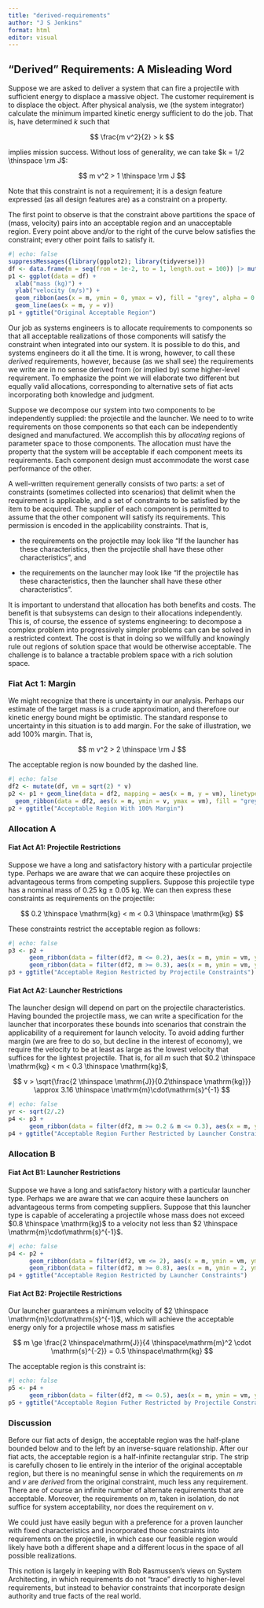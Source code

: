 ```yaml
---
title: "derived-requirements"
author: "J S Jenkins"
format: html
editor: visual
---
```


## "Derived" Requirements: A Misleading Word

Suppose we are asked to deliver a system that can fire a projectile with sufficient energy to displace a massive object. The customer requirement is to displace the object. After physical analysis, we (the system integrator) calculate the minimum imparted kinetic energy sufficient to do the job. That is, have determined $k$ such that

$$
\frac{m v^2}{2} > k
$$

implies mission success. Without loss of generality, we can take $k = 1/2 \thinspace \rm J$:

$$
m v^2 > 1 \thinspace \rm J
$$

Note that this constraint is not a requirement; it is a design feature expressed (as all design features are) as a constraint on a property.

The first point to observe is that the constraint above partitions the space of (mass, velocity) pairs into an acceptable region and an unacceptable region. Every point above and/or to the right of the curve below satisfies the constraint; every other point fails to satisfy it.

```r
#| echo: false
suppressMessages({library(ggplot2); library(tidyverse)})
df <- data.frame(m = seq(from = 1e-2, to = 1, length.out = 100)) |> mutate(v = sqrt(1 / m))
p1 <- ggplot(data = df) +
  xlab("mass (kg)") + 
  ylab("velocity (m/s)") +
  geom_ribbon(aes(x = m, ymin = 0, ymax = v), fill = "grey", alpha = 0.7) +
  geom_line(aes(x = m, y = v))
p1 + ggtitle("Original Acceptable Region")
```

Our job as systems engineers is to allocate requirements to components so that all acceptable realizations of those components will satisfy the constraint when integrated into our system. It is possible to do this, and systems engineers do it all the time. It is wrong, however, to call these *derived* requirements, however, because (as we shall see) the requirements we write are in no sense derived from (or implied by) some higher-level requirement. To emphasize the point we will elaborate two different but equally valid allocations, corresponding to alternative sets of fiat acts incorporating both knowledge and judgment.

Suppose we decompose our system into two components to be independently supplied: the projectile and the launcher. We need to to write requirements on those components so that each can be independently designed and manufactured. We accomplish this by *allocating* regions of parameter space to those components. The allocation must have the property that the system will be acceptable if each component meets its requirements. Each component design must accommodate the worst case performance of the other.

A well-written requirement generally consists of two parts: a set of constraints (sometimes collected into scenarios) that delimit when the requirement is applicable, and a set of constraints to be satisfied by the item to be acquired. The supplier of each component is permitted to assume that the other component will satisfy its requirements. This permission is encoded in the applicability constraints. That is,

-   the requirements on the projectile may look like "If the launcher has these characteristics, then the projectile shall have these other characteristics", and

-   the requirements on the launcher may look like "If the projectile has these characteristics, then the launcher shall have these other characteristics".

It is important to understand that allocation has both benefits and costs. The benefit is that subsystems can design to their allocations independently. This is, of course, the essence of systems engineering: to decompose a complex problem into progressively simpler problems can can be solved in a restricted context. The cost is that in doing so we willfully and knowingly rule out regions of solution space that would be otherwise acceptable. The challenge is to balance a tractable problem space with a rich solution space.

### Fiat Act 1: Margin

We might recognize that there is uncertainty in our analysis. Perhaps our estimate of the target mass is a crude approximation, and therefore our kinetic energy bound might be optimistic. The standard response to uncertainty in this situation is to add margin. For the sake of illustration, we add 100% margin. That is,

$$
m v^2 > 2 \thinspace \rm J
$$

The acceptable region is now bounded by the dashed line.

```r
#| echo: false
df2 <- mutate(df, vm = sqrt(2) * v)
p2 <- p1 + geom_line(data = df2, mapping = aes(x = m, y = vm), linetype = "dashed") +
  geom_ribbon(data = df2, aes(x = m, ymin = v, ymax = vm), fill = "grey", alpha = 0.5)
p2 + ggtitle("Acceptable Region With 100% Margin")
```

### Allocation A

#### Fiat Act A1: Projectile Restrictions

Suppose we have a long and satisfactory history with a particular projectile type. Perhaps we are aware that we can acquire these projectiles on advantageous terms from competing suppliers. Suppose this projectile type has a nominal mass of 0.25 kg ± 0.05 kg. We can then express these constraints as requirements on the projectile:

$$
0.2 \thinspace \mathrm{kg} < m < 0.3 \thinspace \mathrm{kg}
$$

These constraints restrict the acceptable region as follows:

```r
#| echo: false
p3 <- p2 + 
      geom_ribbon(data = filter(df2, m <= 0.2), aes(x = m, ymin = vm, ymax = Inf), fill = "grey", alpha = 0.5) +
      geom_ribbon(data = filter(df2, m >= 0.3), aes(x = m, ymin = vm, ymax = Inf), fill = "grey", alpha = 0.5)
p3 + ggtitle("Acceptable Region Restricted by Projectile Constraints")
```

#### Fiat Act A2: Launcher Restrictions

The launcher design will depend on part on the projectile characteristics. Having bounded the projectile mass, we can write a specification for the launcher that incorporates these bounds into scenarios that constrain the applicability of a requirement for launch velocity. To avoid adding further margin (we are free to do so, but decline in the interest of economy), we require the velocity to be at least as large as the lowest velocity that suffices for the lightest projectile. That is, for all $m$ such that $0.2 \thinspace \mathrm{kg} < m < 0.3 \thinspace \mathrm{kg}$,

$$
v > \sqrt{\frac{2 \thinspace \mathrm{J}}{0.2\thinspace \mathrm{kg}}} \approx 3.16 \thinspace \mathrm{m}\cdot\mathrm{s}^{-1}
$$

```r
#| echo: false
yr <- sqrt(2/.2)
p4 <- p3 + 
      geom_ribbon(data = filter(df2, m >= 0.2 & m <= 0.3), aes(x = m, ymin = vm, ymax = yr), fill= "grey", alpha = 0.5)
p4 + ggtitle("Acceptable Region Further Restricted by Launcher Constraints")
```

### Allocation B

#### Fiat Act B1: Launcher Restrictions

Suppose we have a long and satisfactory history with a particular launcher type. Perhaps we are aware that we can acquire these launchers on advantageous terms from competing suppliers. Suppose that this launcher type is capable of accelerating a projectile whose mass does not exceed $0.8 \thinspace \mathrm{kg}$ to a velocity not less than $2 \thinspace \mathrm{m}\cdot\mathrm{s}^{-1}$.

```r
#| echo: false
p4 <- p2 + 
      geom_ribbon(data = filter(df2, vm <= 2), aes(x = m, ymin = vm, ymax = 2), fill = "grey", alpha = 0.5) +
      geom_ribbon(data = filter(df2, m >= 0.8), aes(x = m, ymin = 2, ymax = Inf), fill = "grey", alpha = 0.5)
p4 + ggtitle("Acceptable Region Restricted by Launcher Constraints")
```

#### Fiat Act B2: Projectile Restrictions

Our launcher guarantees a minimum velocity of $2 \thinspace \mathrm{m}\cdot\mathrm{s}^{-1}$, which will achieve the acceptable energy only for a projectile whose mass $m$ satisfies

$$
m \ge \frac{2 \thinspace\mathrm{J}}{4 \thinspace\mathrm{m}^2 \cdot \mathrm{s}^{-2}} = 0.5 \thinspace\mathrm{kg}
$$

The acceptable region is this constraint is:

```r
#| echo: false
p5 <- p4 + 
      geom_ribbon(data = filter(df2, m <= 0.5), aes(x = m, ymin = vm, ymax = Inf), fill = "grey", alpha = 0.5)
p5 + ggtitle("Acceptable Region Futher Restricted by Projectile Constraints")
```

### Discussion

Before our fiat acts of design, the acceptable region was the half-plane bounded below and to the left by an inverse-square relationship. After our fiat acts, the acceptable region is a half-infinite rectangular strip. The strip is carefully chosen to lie entirely in the interior of the original acceptable region, but there is no meaningful sense in which the requirements on $m$ and $v$ are *derived* from the original constraint, much less any requirement. There are of course an infinite number of alternate requirements that are acceptable. Moreover, the requirements on $m$, taken in isolation, do not suffice for system acceptability, nor does the requirement on $v$.

We could just have easily begun with a preference for a proven launcher with fixed characteristics and incorporated those constraints into requirements on the projectile, in which case our feasible region would likely have both a different shape and a different locus in the space of all possible realizations.

This notion is largely in keeping with Bob Rasmussen's views on System Architecting, in which requirements do not "trace" directly to higher-level requirements, but instead to behavior constraints that incorporate design authority and true facts of the real world.
